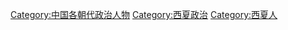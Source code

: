 [[Category:中国各朝代政治人物|Category:中国各朝代政治人物]]
[[Category:西夏政治|Category:西夏政治]]
[[Category:西夏人|Category:西夏人]]
